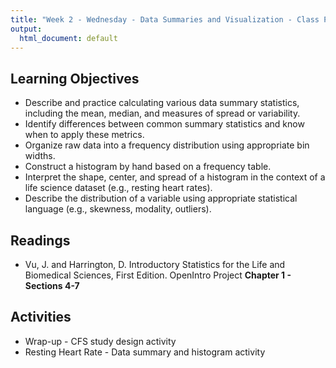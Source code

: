 ```yaml
---
title: "Week 2 - Wednesday - Data Summaries and Visualization - Class Plan"
output:
  html_document: default
---
```


## Learning Objectives

* Describe and practice calculating various data summary statistics, including the mean, median, and measures of spread or variability.
* Identify differences between common summary statistics and know when to apply these metrics.
* Organize raw data into a frequency distribution using appropriate bin widths.
* Construct a histogram by hand based on a frequency table.
* Interpret the shape, center, and spread of a histogram in the context of a life science dataset (e.g., resting heart rates).
* Describe the distribution of a variable using appropriate statistical language (e.g., skewness, modality, outliers).


## Readings

* Vu, J. and Harrington, D. Introductory Statistics for the Life and Biomedical Sciences, First Edition. OpenIntro Project **Chapter 1 - Sections 4-7**

## Activities

* Wrap-up - CFS study design activity
* Resting Heart Rate - Data summary and histogram activity


